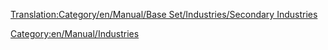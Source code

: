 [[Translation:Category/en/Manual/Base Set/Industries/Secondary Industries]]
[[Category:en/Manual/Industries]]